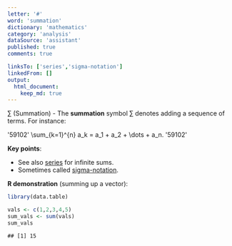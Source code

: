```yaml
---
letter: '#'
word: 'summation'
dictionary: 'mathematics'
category: 'analysis'
dataSource: 'assistant'
published: true
comments: true

linksTo: ['series','sigma-notation']
linkedFrom: []
output:
  html_document:
    keep_md: true
---
```




<a id="summation">∑ (Summation)</a> - The **summation** symbol ∑ denotes adding a sequence of terms. For instance:

'59102'
\sum_{k=1}^{n} a_k = a_1 + a_2 + \dots + a_n.
'59102'

**Key points**:
- See also [series](#series) for infinite sums.
- Sometimes called [sigma-notation](#sigma-notation).

**R demonstration** (summing up a vector):


``` r
library(data.table)

vals <- c(1,2,3,4,5)
sum_vals <- sum(vals)
sum_vals
```

```
## [1] 15
```
